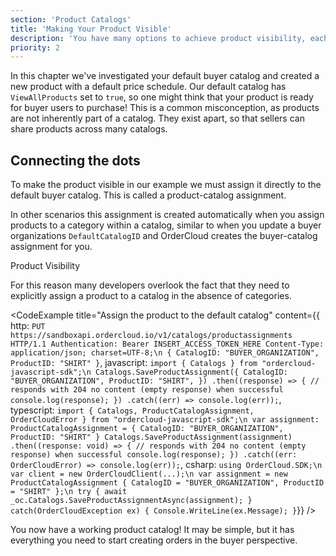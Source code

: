 ```yaml
---
section: 'Product Catalogs'
title: 'Making Your Product Visible'
description: 'You have many options to achieve product visibility, each with a unique purpose. The path you take depends on your business requirements.'
priority: 2
---
```


In this chapter we've investigated your default buyer catalog and created a new product with a default price schedule. Our default catalog has `ViewAllProducts` set to `true`, so one might think that your product is ready for buyer users to purchase! This is a common misconception, as products are not inherently part of a catalog. They exist apart, so that sellers can share products across many catalogs.

## Connecting the dots
To make the product visible in our example we must assign it directly to the default buyer catalog. This is called a product-catalog assignment. 

In other scenarios this assignment is created automatically when you assign products to a category within a catalog, similar to when you update a buyer organizations `DefaultCatalogID` and OrderCloud creates the buyer-catalog assignment for you.

<ContentLink to="/knowledge-base/product-visibility" subtitle="Further Reading">Product Visibility</ContentLink>

For this reason many developers overlook the fact that they need to explicitly assign a product to a catalog in the absence of categories.

<CodeExample
  title="Assign the product to the default catalog"
  content={{
    http: `PUT https://sandboxapi.ordercloud.io/v1/catalogs/productassignments HTTP/1.1
Authentication: Bearer INSERT_ACCESS_TOKEN_HERE
Content-Type: application/json; charset=UTF-8;\n
{
    CatalogID: "BUYER_ORGANIZATION",
    ProductID: "SHIRT"
}`,
javascript: `import { Catalogs } from "ordercloud-javascript-sdk";\n
Catalogs.SaveProductAssignment({
  CatalogID: "BUYER_ORGANIZATION",
  ProductID: "SHIRT",
})
  .then((response) => {
    // responds with 204 no content (empty response) when successful
    console.log(response);
  })
  .catch((err) => console.log(err));`,
typescript: `import { Catalogs, ProductCatalogAssignment, OrderCloudError } from "ordercloud-javascript-sdk";\n
var assignment: ProductCatalogAssignment = {
  CatalogID: "BUYER_ORGANIZATION",
  ProductID: "SHIRT"
}
Catalogs.SaveProductAssignment(assignment)
  .then((response: void) => {
    // responds with 204 no content (empty response) when successful
    console.log(response);
  })
  .catch((err: OrderCloudError) => console.log(err));`,
csharp: `using OrderCloud.SDK;\n
var client = new OrderCloudClient(...);\n
var assignment = new ProductCatalogAssignment {
    CatalogID = "BUYER_ORGANIZATION",
    ProductID = "SHIRT"
};\n
try {
    await _oc.Catalogs.SaveProductAssignmentAsync(assignment);
} catch(OrderCloudException ex) {
    Console.WriteLine(ex.Message);
}`}}
/>

You now have a working product catalog! It may be simple, but it has everything you need to start creating orders in the buyer perspective.
